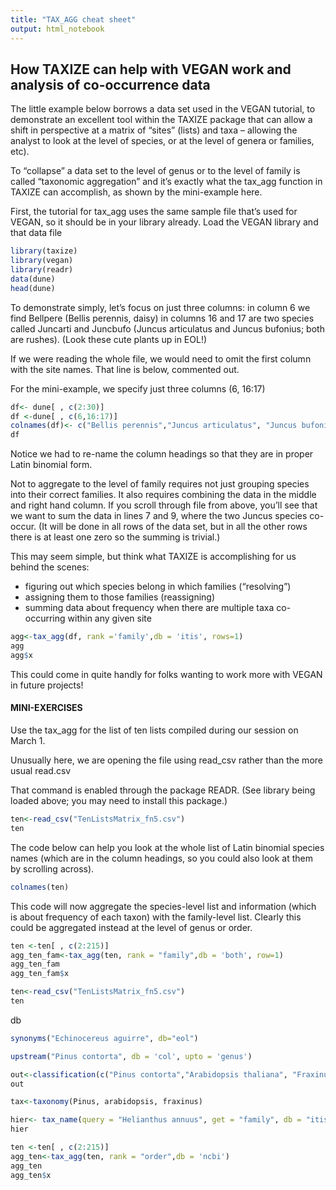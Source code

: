 ---
title: "TAX_AGG cheat sheet"
output: html_notebook
---

## How TAXIZE can help with VEGAN work and analysis of co-occurrence data

The little example below borrows a data set used in the VEGAN tutorial, to demonstrate an excellent tool within the TAXIZE package that can allow a shift in perspective at a matrix of "sites" (lists) and taxa -- allowing the analyst to look at the level of species, or at the level of genera or families, etc).

To "collapse" a data set to the level of genus or to the level of family is called "taxonomic aggregation" and it's exactly what the tax_agg function in TAXIZE can accomplish, as shown by the mini-example here.

First, the tutorial for tax_agg uses the same sample file that's used for VEGAN, so it should be in your library already. Load the VEGAN library and that data file

```{r}
library(taxize)
library(vegan)
library(readr)
data(dune)                         
head(dune)
```

To demonstrate simply, let's focus on just three columns:  in column 6 we find Bellpere (Bellis perennis, daisy) in columns 16 and 17 are two species called Juncarti and Juncbufo (Juncus articulatus and Juncus bufonius; both are rushes).  (Look these cute plants up in EOL!)

If we were reading the whole file, we would need to omit the first column with the site names. That line is below, commented out. 

For the mini-example, we specify just three columns (6, 16:17)

```{r}
df<- dune[ , c(2:30)]
df <-dune[ , c(6,16:17)]
colnames(df)<- c("Bellis perennis","Juncus articulatus", "Juncus bufonius")
df
```

Notice we had to re-name the column headings so that they are in proper Latin binomial form. 

Not to aggregate to the level of family requires not just grouping species into their correct families. It also requires combining the data in the middle and right hand column. If you scroll through file from above, you'll see that we want to sum the data in lines 7 and 9, where the two Juncus species co-occur. (It will be done in all rows of the data set, but in all the other rows there is at least one zero so the summing is trivial.)

This may seem simple, but think what TAXIZE is accomplishing for us behind the scenes:

+ figuring out which species belong in which families ("resolving")
+ assigning them to those families (reassigning)
+ summing data about frequency when there are multiple taxa co-occurring within any given site

```{r}
agg<-tax_agg(df, rank ='family',db = 'itis', rows=1)
agg
agg$x
```

This could come in quite handly for folks wanting to work more with VEGAN in future projects!

#### MINI-EXERCISES

Use the tax_agg for the list of ten lists compiled during our session on March 1. 

Unusually here, we are opening the file using read_csv rather than the more usual read.csv

That command is enabled through the package READR. (See library being loaded above; you may need to install this package.)

```{r}
ten<-read_csv("TenListsMatrix_fn5.csv")
ten
```
The code below can help you look at the whole list of Latin binomial species names (which are in the column headings, so you could also look at them by scrolling across).
```{r}
colnames(ten)
```

This code will now aggregate the species-level list and information (which is about frequency of each taxon) with the family-level list. Clearly this could be aggregated instead at the level of genus or order. 
```{r}
ten <-ten[ , c(2:215)]
agg_ten_fam<-tax_agg(ten, rank = "family",db = 'both', row=1)
agg_ten_fam
agg_ten_fam$x
```
```{r}
ten<-read_csv("TenListsMatrix_fn5.csv")
ten
```


db

```{r}
synonyms("Echinocereus aguirre", db="eol")
```


```{r}
upstream("Pinus contorta", db = 'col', upto = 'genus')
```

```{r}
out<-classification(c("Pinus contorta","Arabidopsis thaliana", "Fraxinus americana"), db = 'gbif', verbose=FALSE)
out
```



```{r}
tax<-taxonomy(Pinus, arabidopsis, fraxinus)
```

```{r}
hier<- tax_name(query = "Helianthus annuus", get = "family", db = "itis", row=1)
hier
```



```{r}
ten <-ten[ , c(2:215)]
agg_ten<-tax_agg(ten, rank = "order",db = 'ncbi')
agg_ten
agg_ten$x
```
